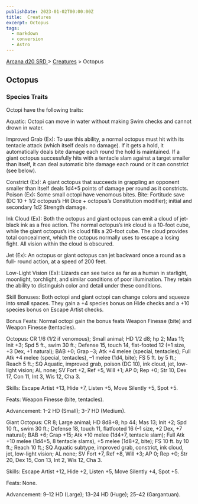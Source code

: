 ```yaml
---
publishDate: 2023-01-02T00:00:00Z
title:  Creatures
excerpt: Octopus
tags:
  - markdown
  - conversion
  - Astro
---
```


[ Arcana d20 SRD ](/#arcanaD20) > [ Creatures](arcana-d20-srd-creatures-index) > Octopus

##  Octopus

###  Species Traits

Octopi have the following traits:

Aquatic: Octopi can move in water without making Swim checks and cannot drown
in water.

Improved Grab (Ex): To use this ability, a normal octopus must hit with its
tentacle attack (which itself deals no damage). If it gets a hold, it
automatically deals bite damage each round the hold is maintained. If a giant
octopus successfully hits with a tentacle slam against a target smaller than
itself, it can deal automatic bite damage each round or it can constrict (see
below).

Constrict (Ex): A giant octopus that succeeds in grappling an opponent smaller
than itself deals 1d4+5 points of damage per round as it constricts. Poison
(Ex): Some small octopi have venomous bites. Bite: Fortitude save (DC 10 + 1/2
octopus’s Hit Dice + octopus’s Constitution modifier); initial and secondary
1d2 Strength damage.

Ink Cloud (Ex): Both the octopus and giant octopus can emit a cloud of jet-
black ink as a free action. The normal octopus’s ink cloud is a 10-foot cube,
while the giant octopus’s ink cloud fills a 20-foot cube. The cloud provides
total concealment, which the octopus normally uses to escape a losing fight.
All vision within the cloud is obscured.

Jet (Ex): An octopus or giant octopus can jet backward once a round as a full-
round action, at a speed of 200 feet.

Low-Light Vision (Ex): Lizards can see twice as far as a human in starlight,
moonlight, torchlight, and similar conditions of poor illumination. They
retain the ability to distinguish color and detail under these conditions.

Skill Bonuses: Both octopi and giant octopi can change colors and squeeze into
small spaces. They gain a +4 species bonus on Hide checks and a +10 species
bonus on Escape Artist checks.

Bonus Feats: Normal octopi gain the bonus feats Weapon Finesse (bite) and
Weapon Finesse (tentacles).

Octopus: CR 1/6 (1/2 if venomous); Small animal; HD 1/2 d8; hp 2; Mas 11; Init
+3; Spd 5 ft., swim 30 ft.; Defense 15, touch 14, flat-footed 12 (+1 size, +3
Dex, +1 natural); BAB +0; Grap –3; Atk +4 melee (special, tentacles); Full Atk
+4 melee (special, tentacles), –1 melee (1d4, bite); FS 5 ft. by 5 ft.; Reach
5 ft.; SQ Aquatic, improved grab, poison (DC 10), ink cloud, jet, low-light
vision; AL none; SV Fort +2, Ref +5, Will +1; AP 0; Rep +0; Str 10, Dex 17,
Con 11, Int 3, Wis 12, Cha 3.

Skills: Escape Artist +13, Hide +7, Listen +5, Move Silently +5, Spot +5.

Feats: Weapon Finesse (bite, tentacles).

Advancement: 1–2 HD (Small); 3–7 HD (Medium).

Giant Octopus: CR 8; Large animal; HD 8d8+8; hp 44; Mas 13; Init +2; Spd 10
ft., swim 30 ft.; Defense 18, touch 11, flatfooted 16 (–1 size, +2 Dex, +7
natural); BAB +6; Grap +15; Atk +10 melee (1d4+7, tentacle slam); Full Atk +10
melee (1d4+5, 8 tentacle slams), +5 melee (1d8+2, bite); FS 10 ft. by 10 ft.;
Reach 10 ft.; SQ Aquatic subtype, improved grab, constrict, ink cloud, jet,
low-light vision; AL none; SV Fort +7, Ref +8, Will +3; AP 0; Rep +0; Str 20,
Dex 15, Con 13, Int 2, Wis 12, Cha 3.

Skills: Escape Artist +12, Hide +2, Listen +5, Move Silently +4, Spot +5.

Feats: None.

Advancement: 9–12 HD (Large); 13–24 HD (Huge); 25–42 (Gargantuan).

